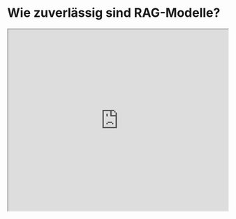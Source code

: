 # Wie zuverlässig sind RAG-Modelle?


<Bleed>
  <iframe width="100%"
    height="415px"
    src="https://www.youtube.com/embed/eEU1dWVE8QQ?si=b-qgCU8nibBCSX8H" allow="accelerometer; autoplay; clipboard-write; encrypted-media; gyroscope; picture-in-picture"
    allowFullScreen
    />
</Bleed>

Dieses neue Paper von [Wu et al. (2024)](https://arxiv.org/abs/2404.10198) zielt darauf ab, das Kräftemessen zwischen den RAG-Modellen und der internen Priorisierung von LLMs zu quantifizieren.

Es konzentriert sich dabei auf GPT-4 und andere LLMs bei der Beantwortung von Fragen zur Analyse.

Es wurde festgestellt, dass das Bereitstellen korrekter abgerufener Informationen die meisten Fehler des Modells korrigiert (94% Genauigkeit).

!["RAG Treue"](../../img/research/rag-faith.png)
*Quelle: [Wu et al. (2024)](https://arxiv.org/abs/2404.10198)*

Wenn die Dokumente mehr falsche Werte enthalten und das interne Priorisieren des LLM schwach ist, neigt das LLM eher dazu, falsche Informationen wiederzugeben. Es wurde jedoch festgestellt, dass die LLMs widerstandsfähiger sind, wenn sie eine stärkere Vorprägung haben.

Das Paper berichtet auch, dass „je mehr die modifizierte Information von der Vorprägung des Modells abweicht, desto unwahrscheinlicher ist es, dass das Modell sie bevorzugt.“

Viele Entwickler und Unternehmen setzen RAG-Systeme in der Produktion ein. Diese Arbeit hebt die Bedeutung der Risikobewertung bei der Verwendung von LLMs hervor, die verschiedene Arten von Kontextinformationen enthalten können, die unterstützende, widersprüchliche oder völlig inkorrekte Informationen enthalten können.
